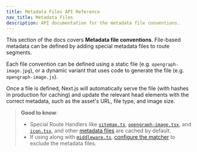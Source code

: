 ```yaml
---
title: Metadata Files API Reference
nav_title: Metadata Files
description: API documentation for the metadata file conventions.
---
```


This section of the docs covers **Metadata file conventions**. File-based metadata can be defined by adding special metadata files to route segments.

Each file convention can be defined using a static file (e.g. `opengraph-image.jpg`), or a dynamic variant that uses code to generate the file (e.g. `opengraph-image.js`).

Once a file is defined, Next.js will automatically serve the file (with hashes in production for caching) and update the relevant head elements with the correct metadata, such as the asset's URL, file type, and image size.

> **Good to know**:
>
> - Special Route Handlers like [`sitemap.ts`](/docs/app/api-reference/file-conventions/metadata/sitemap), [`opengraph-image.tsx`](/docs/app/api-reference/file-conventions/metadata/opengraph-image), and [`icon.tsx`](/docs/app/api-reference/file-conventions/metadata/app-icons), and other [metadata files](/docs/app/api-reference/file-conventions/metadata) are cached by default.
> - If using along with [`middleware.ts`](/docs/app/api-reference/file-conventions/middleware), [configure the matcher](/docs/app/api-reference/file-conventions/middleware#matcher) to exclude the metadata files.

